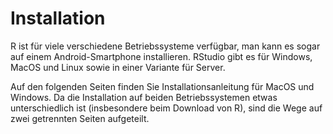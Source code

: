 # Installation {#installation}

R ist für viele verschiedene Betriebssysteme verfügbar, man kann es sogar auf einem Android-Smartphone installieren. RStudio gibt es für Windows, MacOS und Linux sowie in einer Variante für Server.

Auf den folgenden Seiten finden Sie Installationsanleitung für MacOS und Windows.
Da die Installation auf beiden Betriebssystemen etwas unterschiedlich ist (insbesondere beim Download von R), sind die Wege auf zwei getrennten Seiten aufgeteilt. 
